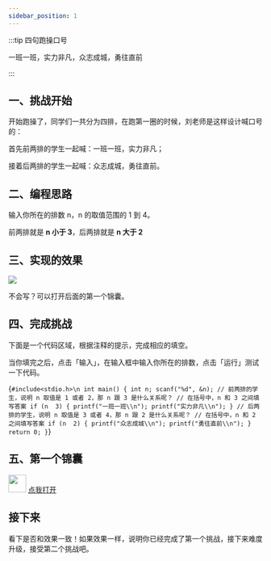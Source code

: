```yaml
---
sidebar_position: 1
---
```


:::tip 四句跑操口号

一班一班，实力非凡，众志成城，勇往直前

:::

## 一、挑战开始

开始跑操了，同学们一共分为四排，在跑第一圈的时候，刘老师是这样设计喊口号的：

首先前两排的学生一起喊：一班一班，实力非凡；

接着后两排的学生一起喊：众志成城，勇往直前。

## 二、编程思路

输入你所在的排数 n，n 的取值范围的 1 到 4。

前两排就是 **n 小于 3**，后两排就是 **n 大于 2**

## 三、实现的效果

![](./img/第一圈效果.gif)

不会写？可以打开后面的第一个锦囊。

## 四、完成挑战

下面是一个代码区域，根据注释的提示，完成相应的填空。

当你填完之后，点击「输入」，在输入框中输入你所在的排数，点击「运行」测试一下代码。

<Editor language="c" showInput>{`#include<stdio.h>\n
int main()
{
    int n;
    scanf("%d", &n);
    // 前两排的学生，说明 n 取值是 1 或者 2，那 n 跟 3 是什么关系呢？
    // 在括号中，n 和 3 之间填写答案
    if (n  3) {
        printf("一班一班\\n");
        printf("实力非凡\\n");
    }
    // 后两排的学生，说明 n 取值是 3 或者 4，那 n 跟 2 是什么关系呢？
    // 在括号中，n 和 2 之间填写答案
    if (n  2) {
        printf("众志成城\\n");
        printf("勇往直前\\n");
    }
    return 0;
}`}</Editor>

## 五、第一个锦囊


<div className="container">
  <div className="row">
    <img src={jinnang} width="35" />
    <a
      className="button button--primary margin-left--sm"
      href="/clang/relational-operator/大于和小于"
      target="_blank"
    >
      <span>点我打开</span>
    </a>
  </div>
</div>

## 接下来

看下是否和效果一致！如果效果一样，说明你已经完成了第一个挑战，接下来难度升级，接受第二个挑战吧。
